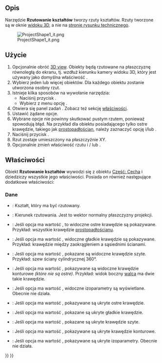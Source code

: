 <languages/>

<div class="mw-translate-fuzzy">
{{Docnav/pl
|[[TechDraw_ToggleFrame/pl|Włącz / wyłącz wyświetlanie ramek]]
|[[TechDraw_ActiveView/pl|Wstaw aktywny widok (widok 3D)]]
|[[TechDraw_Workbench/pl|środowisko pracy Rysunek Techniczny]]
|IconL=TechDraw_ToggleFrame.svg
|IconR=TechDraw_ActiveView.svg
|IconC=Workbench_TechDraw.svg
}}
</div>

{{GuiCommand/pl
|Name=TechDraw ProjectShape
|Name/pl=Rysunek Techniczny: Rzutowanie kształtów
|MenuLocation=Rysunek Techniczny → Widoki → Rzutowanie kształtów ...
|Workbenches=[[TechDraw_Workbench/pl|Rysunek Techniczny]]
|Shortcut=
|Version=0.20
|SeeAlso=[[Draft_Shape2DView/pl|Widok 2D kształtu]]
}}

<span id="Description"></span>
==Opis==

Narzędzie '''Rzutowanie kształtów''' tworzy rzuty kształtów. Rzuty tworzone są w oknie [[3D_view/pl|widoku 3D]], a nie na [[TechDraw_PageDefault/pl|stronie rysunku technicznego]].

[[File:ProjectShape1_it.png]]

<span id="Usage"></span>
==Użycie==

# Opcjonalnie obróć [[3D_view/pl|3D view]]. Obiekty będą rzutowane na płaszczyznę równoległą do ekranu, tj. wzdłuż kierunku kamery widoku 3D, który jest używany jako domyślna właściwość {{PropertyData|kierunek}}.
# Wybierz jeden lub więcej obiektów. Dla każdego obiektu zostanie utworzona osobny rzut.
# Istnieje kilka sposobów na wywołanie narzędzia:
#* Naciśnij przycisk {{Button|[[Image:TechDraw_ProjectShape.svg|16px]] '''Rzutowanie kształtów ...'''}}.
#* Wybierz z menu opcję {{MenuCommand|Rysunek Techniczny → Widoki → [[Image:TechDraw_ProjectShape.svg|16px]] Rzutowanie kształtów ...}}.
# Otwiera się panel zadań {{MenuCommand|Rzutowanie kształtów}}. Zobacz też sekcję [[#Właściwości|właściwości]].
# Ustawić żądane opcje.
# Wybrane opcje nie powinny skutkować pustym rzutem, ponieważ spowodują błąd. Na przykład dla obiektu posiadającego tylko ostre krawędzie, takiego jak [[Part_Box/pl|prostopadłościan]], należy zaznaczyć opcję {{MenuCommand|Widoczne ostre krawędzie}} i/lub {{MenuCommand|Ukryte ostre krawędzie}}.
# Naciśnij przycisk {{Button|OK}}.
# Rzut zostaje umieszczony na płaszczyźnie XY.
# Opcjonalnie zmień właściwość rzutu {{PropertyData|Umiejscowienie}} i / lub {{PropertyData|Kierunek}}.

<span id="Properties"></span>
==Właściwości==

Obiekt '''Rzutowanie kształtów''' wywodzi się z obiektu [[Part_Feature/pl|Część: Cecha]] i dziedziczy wszystkie jego właściwości. Posiada on również następujące dodatkowe właściwości:

<span id="Data"></span>
===Dane===

{{TitleProperty|Rzutowanie}}

* {{PropertyData|Źródło|Link}}: Kształt, który ma być rzutowany.
* {{PropertyData|Kierunek|Vector}}: Kierunek rzutowania. Jest to wektor normalny płaszczyzny projekcji.
* {{PropertyData|VCompound|Bool}}: Jeśli opcja ma wartość {{TRUE/pl}}, to widoczne ostre krawędzie są pokazywane. Przykład: wszystkie krawędzie [[Part_Box/pl|prostopadłościanu]].
* {{PropertyData|Rg1 Line VCompound|Bool}}: Jeśli opcja ma wartość  {{TRUE/pl}}, widoczne gładkie krawędzie są pokazywane. Przykład: krawędzie między zaokrągleniem a sąsiednimi ścianami.
* {{PropertyData|Rg NLine VCompound|Bool}}: Jeśli opcja ma wartość  {{TRUE/pl}}, pokazane są widoczne krawędzie szyte. Przykład: szew ściany cylindrycznej 360°.
* {{PropertyData|Out Line VCompound|Bool}}: Jeśli opcja ma wartość  {{TRUE/pl}}, pokazywane są widoczne krawędzie konturowe ''(które nie są ostre)''. Przykład: widok boczny [[Part_Cylinder|walca]] ma dwie takie krawędzie.
* {{PropertyData|Iso Line VCompound|Bool}}: Jeśli opcja ma wartość {{TRUE/pl}}, widoczne izoparametry są wyświetlane. Obecnie nie działa.
* {{PropertyData|HCompound|Bool}}: Jeśli opcja ma wartość {{TRUE/pl}}, pokazywane są ukryte ostre krawędzie.
* {{PropertyData|Rg1 Line HCompound|Bool}}: Jeśli opcja ma wartość {{TRUE/pl}}, pokazane są ukryte gładkie krawędzie.
* {{PropertyData|Rg NLine HCompound|Bool}}: Jeśli opcja ma wartość {{TRUE/pl}}, pokazane są ukryte krawędzie szyte.
* {{PropertyData|Out Line HCompound|Bool}}: Jeśli opcja ma wartość {{TRUE/pl}}, pokazywane są ukryte krawędzie konturowe.
* {{PropertyData|Iso Line HCompound|Bool}}: Jeśli opcja ma wartość {{TRUE/pl}}, pokazywane są ukryte izoparametry. Obecnie nie działa.


<div class="mw-translate-fuzzy">
{{Docnav/pl
|[[TechDraw_ToggleFrame/pl|Włącz / wyłącz wyświetlanie ramek]]
|[[TechDraw_ActiveView/pl|Wstaw aktywny widok (widok 3D)]]
|[[TechDraw_Workbench/pl|Środowisko pracy Rysunek Techniczny]]
|IconL=TechDraw_ToggleFrame.svg
|IconR=TechDraw_ActiveView.svg
|IconC=Workbench_TechDraw.svg
}}
</div>

{{TechDraw_Tools_navi{{#translation:}}}}
{{Userdocnavi{{#translation:}}}}